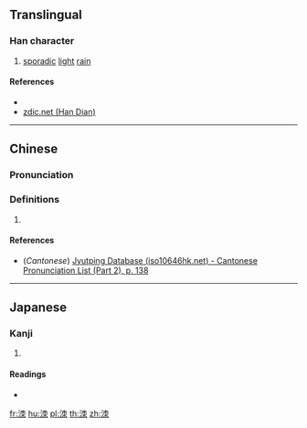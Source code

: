 {{character info/new}}
==Translingual==

===Han character===
{{Han char|rn=85|rad=水|as=06|sn=9|four=|canj=EDB|ids=⿰氵朿}}

# [[sporadic]] [[light]] [[rain]]

====References====
* {{Han ref|kx=0620.060|dkj=17375|dj=1015.100|hdz=31603.040|uh=6D13|ud=27923}}
* [http://www.zdic.net/z/1c/js/6D13.htm zdic.net (Han Dian)]

----

==Chinese==
{{zh-forms}}

===Pronunciation===
{{zh-pron
|m=sè,qì,zì
|c=saak3
|mc=y
|oc=y
|ma=
|cat=n
}}

===Definitions===
{{zh-hanzi}}

# {{rfdef|lang=zh}}

====References====
* (''Cantonese'') [http://www.iso10646hk.net/jp/document/download.jsp Jyutping Database (iso10646hk.net) - Cantonese Pronunciation List (Part 2), p. 138]

{{zh-attn-split}}
----

==Japanese==

===Kanji===
{{ja-kanji|grade=|rs=水06}}

# {{defn|lang=ja|sort=水06}}

====Readings====
* {{ja-readings|on=[[さく]] (saku), [[しゃく]] (shaku), [[せき]] (seki), [[し]] (shi), [[じ]] (ji)|kun=[[そぼうる]] (sobouru), [[ひたす]] (hitasu)}}

[[fr:洓]]
[[hu:洓]]
[[pl:洓]]
[[th:洓]]
[[zh:洓]]